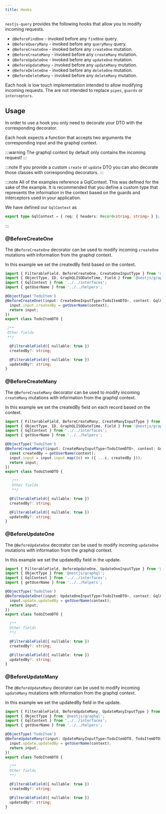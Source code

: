 ```yaml
---
title: Hooks
---
```


`nestjs-query` provides the following hooks that allow you to modify incoming requests.

* `@BeforeFindOne` - invoked before any `findOne` query.
* `@BeforeQueryMany` - invoked before any `queryMany` query.
* `@BeforeCreateOne` - invoked before any `createOne` mutation.
* `@BeforeCreateMany` - invoked before any `createMany` mutation.
* `@BeforeUpdateOne` - invoked before any `updateOne` mutation.
* `@BeforeUpdateMany` - invoked before any `updateMany` mutation.
* `@BeforeDeleteOne` - invoked before any `deleteOne` mutation.
* `@BeforeDeleteMany` - invoked before any `deleteMany` mutation.

Each hook is low touch implementation intended to allow modifying incoming requests. The are not
intended to replace `pipes`, `guards` or `interceptors`.

## Usage

In order to use a hook you only need to decorate your DTO with the corresponding decorator.

Each hook expects a function that accepts two arguments the corresponding input and the graphql context.

:::warning
The graphql context by default only contains the incoming request!
:::

:::note
If you provide a custom `create` or `update` DTO you can also decorate those classes with corresponding decorators.
:::

:::note
All of the examples reference a GqlContext. This was defined for the sake of the example. It is recommended that you
define a custom type that represents the information in the context based on the guards and interceptors used in your
application.

We have defined our `GqlContext` as

```ts
export type GqlContext = { req: { headers: Record<string, string> } };
```
:::

### @BeforeCreateOne

The `@BeforeCreateOne` decorator can be used to modify incoming `createOne` mutations with information from the graphql
context.

In this example we set the createdBy field based on the context.

```ts {7-10}
import { FilterableField, BeforeCreateOne, CreateOneInputType } from '@nestjs-query/query-graphql';
import { ObjectType, ID, GraphQLISODateTime, Field } from '@nestjs/graphql';
import { GqlContext } from '../../interfaces';
import { getUserName } from '../../helpers';

@ObjectType('TodoItem')
@BeforeCreateOne((input: CreateOneInputType<TodoItemDTO>, context: GqlContext) => {
  input.input.createdBy = getUserName(context);
  return input;
})
export class TodoItemDTO {

 /**
 Other fields
 **/

  @FilterableField({ nullable: true })
  createdBy?: string;

  @FilterableField({ nullable: true })
  updatedBy?: string;
}

```

### @BeforeCreateMany

The `@BeforeCreateMany` decorator can be used to modify incoming `createMany` mutations with information from the
graphql context.

In this example we set the createdBy field on each record based on the context.

```ts {7-11}
import { FilterableField, BeforeCreateMany, CreateManyInputType } from '@nestjs-query/query-graphql';
import { ObjectType, ID, GraphQLISODateTime, Field } from '@nestjs/graphql';
import { GqlContext } from '../../interfaces';
import { getUserName } from '../../helpers';

@ObjectType('TodoItem')
@BeforeCreateMany((input: CreateManyInputType<TodoItemDTO>, context: GqlContext) => {
  const createdBy = getUserName(context);
  input.input = input.input.map((c) => ({ ...c, createdBy }));
  return input;
})
export class TodoItemDTO {

   /**
   Other fields
   **/

  @FilterableField({ nullable: true })
  createdBy?: string;

  @FilterableField({ nullable: true })
  updatedBy?: string;
}

```

### @BeforeUpdateOne

The `@BeforeUpdateOne` decorator can be used to modify incoming `updateOne` mutations with information from the graphql
context.

In this example we set the updatedBy field in the update.

```ts {7-10}
import { FilterableField, BeforeUpdateOne, UpdateOneInputType } from '@nestjs-query/query-graphql';
import { ObjectType } from '@nestjs/graphql';
import { GqlContext } from '../../interfaces';
import { getUserName } from '../../helpers';

@ObjectType('TodoItem')
@BeforeUpdateOne((input: UpdateOneInputType<TodoItemDTO>, context: GqlContext) => {
  input.update.updatedBy = getUserName(context);
  return input;
})
export class TodoItemDTO {

  /**
  Other fields
  **/

  @FilterableField({ nullable: true })
  createdBy?: string;

  @FilterableField({ nullable: true })
  updatedBy?: string;
}

```

### @BeforeUpdateMany

The `@BeforeUpdateMany` decorator can be used to modify incoming `updateMany` mutations with information from the
graphql context.

In this example we set the updatedBy field in the update.

```ts {7-10}
import { FilterableField, BeforeUpdateMany, UpdateManyInputType } from '@nestjs-query/query-graphql';
import { ObjectType } from '@nestjs/graphql';
import { GqlContext } from '../../interfaces';
import { getUserName } from '../../helpers';

@ObjectType('TodoItem')
@BeforeUpdateMany((input: UpdateManyInputType<TodoItemDTO, TodoItemDTO>, context: GqlContext) => {
  input.update.updatedBy = getUserName(context);
  return input;
})
export class TodoItemDTO {

  /**
  Other fields
  **/

  @FilterableField({ nullable: true })
  createdBy?: string;

  @FilterableField({ nullable: true })
  updatedBy?: string;
}

```


